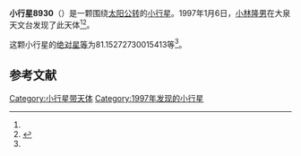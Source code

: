 {{Infobox planet
| bgcolour = #FFFFC0
| name = 8930 Kubota
| symbol = 
| image = 
| caption = 
| discovery = yes
| discovery_ref = 
| discoverer = [[小林隆男|小林隆男]]
| discovery_site = [[大泉天文台|大泉天文台]] 
| discovered = 1997年1月6日
| designations = yes
| mp_name = 
| named_after = 
| alt_names = 1997 AX3/ 1979 WN4 / 1989 WL3 / 1992 PD5
| mp_category = [[主带小行星|主带小行星]]
| orbit_ref = <ref name="a">[http://ssd.jpl.nasa.gov/sbdb.cgi?sstr=8930 8930 Kubota] {{Wayback|url=http://ssd.jpl.nasa.gov/sbdb.cgi?sstr=8930 |date=20140822103025 }}，小行星數據庫瀏覽器（JPL Small-Body Database Browser）－[[美国国家航空航天局|美国国家航空航天局]]喷气推进实验室</ref>
| epoch = 2456400.5 (2013年4月18日更新)
| aphelion = {{convert|2.640487265212218|AU|km|3|abbr=on|lk=out}}
| perihelion = {{convert|1.785946813035848|AU|km|3|abbr=on}}
| semimajor = {{convert|2.213217039124033|AU|km|3|abbr=on}}
| eccentricity = 0.19305392
| period = 1202.636649 [[日|日]]<br />3.29[[儒略年|儒略年]]
| avg_speed = 
| inclination = 4.251236928746847
| asc_node = 280.932304285408
| mean_anomaly = 
| arg_peri = 81.15272730015413
| satellites = 
| physical_characteristics = yes
| dimensions = 
| mass = 
| density = 
| surface_grav = 
| escape_velocity = 
| sidereal_day = 
| axial_tilt = 
| pole_ecliptic_lat = 
| pole_ecliptic_lon = 
| albedo = 
| temperatures= 
| temp_name1 = 
| mean_temp_1 = 
| max_temp_1 = 
| temp_name2 = 
| max_temp_2 = 
| spectral_type = 
| abs_magnitude = 81.15272730015413
}}

'''小行星8930'''（{{lang-en|8930 Kubota}}）是一颗围绕[[太阳|太阳]][[公转|公转]]的[[小行星|小行星]]。1997年1月6日，[[小林隆男|小林隆男]]在大泉天文台发现了此天体<ref name="a" /><ref>{{cite news|title=小行星列表|url=http://cfa-www.harvard.edu/iau/lists/NumberedMPs.txt|accessdate=2013-07-08|newspaper=哈佛大学|archive-date=2008-05-17|archive-url=https://web.archive.org/web/20080517010638/http://cfa-www.harvard.edu/iau/lists/NumberedMPs.txt|dead-url=no}}</ref>。

这颗小行星的[[绝对星等|绝对星等]]为81.15272730015413等<ref name="a" />。

==参考文献==
{{reflist}}
{{Minor Planet Number|[[小行星8929|小行星8929]]|[[小行星8931|小行星8931]]}}

{{小天体}}

[[Category:小行星带天体|Category:小行星带天体]]
[[Category:1997年发现的小行星|Category:1997年发现的小行星]]

{{asteroid-stub}}
